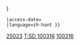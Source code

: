{{cite journal
 |url=http://shell.sinica.edu.tw/chinese/documentquery_c.php?No=100316
 |author=[[賴景陽]]
 |year=1999
 |title=台灣及西太平洋的法螺
 |journal=[[貝友]] |publisher=[[中華民國貝類學會]]
 |volume=25 |pages={{{pages|{{{page|23-33}}}}}}
 |access-date={{{access-date|2018-11-09}}}
 |language=zh-hant }}<noinclude>
[[Category:貝友|25023]]
[[Category:台灣貝類資料庫參考文獻| T:SD 100316]]
</noinclude><includeonly>
[[Category:台灣貝類資料庫參考文獻|100316]]
</includeonly>
